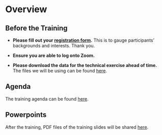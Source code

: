 # Overview

## Before the Training {-}

* **Please fill out your [registration form](https://forms.gle/fmvJq8oQ7oGur1hn6){target="_blank"}.** This is to gauge participants' backgrounds and interests. Thank you.

* **Ensure you are able to log onto Zoom.** 

* **Please download the data for the technical exercise ahead of time.** The files we will be using can be found [here](https://github.com/WoodwellRisk/KILA_ToT/tree/main/data){target="_blank"}.


## Agenda {-}

The training agenda can be found [here](https://github.com/WoodwellRisk/KILA_ToT/blob/main/course_materials/KILA_Climate_Risk_Agenda.pdf){target="_blank"}.


## Powerpoints {-}
After the training, PDF files of the training slides will be shared [here](https://github.com/WoodwellRisk/KILA_ToT/tree/main/course_materials){target="_blank"}.


